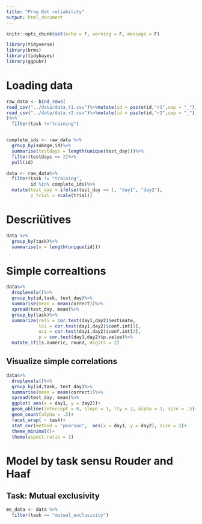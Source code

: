 ```yaml
---
title: "Prag Bat reliability"
output: html_document
---
```


```r
knitr::opts_chunk$set(echo = F, warning = F, message = F)

library(tidyverse)
library(brms)
library(tidybayes)
library(ggpubr)
```

# Loading data
```r

raw_data <- bind_rows(
read_csv("../data/data_r1.csv")%>%mutate(id = paste(id,"r1",sep = "_")) ,
read_csv("../data/data_r2.csv")%>%mutate(id = paste(id,"r2",sep = "_"))
)%>%
  filter(task !="training")


complete_ids <- raw_data %>%
  group_by(subage,id)%>%
  summarise(testdays = length(unique(test_day)))%>%
  filter(testdays == 2)%>%
  pull(id)

data <- raw_data%>%
  filter(task != "training", 
         id %in% complete_ids)%>%
  mutate(test_day = ifelse(test_day == 1, "day1", "day2"),
         z_trial = scale(trial))

```
# Descriütives

```r
data %>%
  group_by(task)%>%
  summarise(n = length(unique(id)))
```

# Simple correaltions

```r
data%>%
  droplevels()%>%
  group_by(id,task, test_day)%>%
  summarise(mean = mean(correct))%>%
  spread(test_day, mean)%>%
  group_by(task)%>%
  summarize(reli = cor.test(day1,day2)$estimate,
            lci = cor.test(day1,day2)$conf.int[1],
            uci = cor.test(day1,day2)$conf.int[2],
            p = cor.test(day1,day2)$p.value)%>%
  mutate_if(is.numeric, round, digits = 2)

```
## Visualize simple correlations
```r
data%>%
  droplevels()%>%
  group_by(id,task, test_day)%>%
  summarise(mean = mean(correct))%>%
  spread(test_day, mean)%>%
  ggplot( aes(x = day1, y = day2))+
  geom_abline(intercept = 0, slope = 1, lty = 2, alpha = 1, size = .5)+
  geom_count(alpha = .5)+
  facet_wrap( ~ task)+
  stat_cor(method = "pearson",  aes(x = day1, y = day2), size = 2)+
  theme_minimal()+
  theme(aspect.ratio = 1)
```

# Model by task sensu Rouder and Haaf

## Task: Mutual exclusivity
```r
me_data <- data %>%
  filter(task == "mutual_exclusivity")
```












